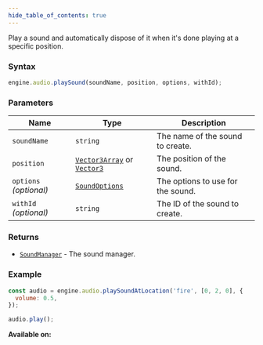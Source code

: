 ```yaml
---
hide_table_of_contents: true
---
```



Play a sound and automatically dispose of it when it's done playing at a specific position.

### Syntax

```js
engine.audio.playSound(soundName, position, options, withId);
```

### Parameters

| Name                   | Type                                                                         | Description                       |
| ---------------------- | ---------------------------------------------------------------------------- | --------------------------------- |
| `soundName`            | `string`                                                                     | The name of the sound to create.  |
| `position`             | [`Vector3Array`](/sdk/types/Vector3Array) or [`Vector3`](/sdk/types/Vector3) | The position of the sound.        |
| `options` _(optional)_ | [`SoundOptions`](/sdk/types/SoundOptions)                                    | The options to use for the sound. |
| `withId` _(optional)_  | `string`                                                                     | The ID of the sound to create.    |

### Returns

- [`SoundManager`](/sdk/types/SoundManager) - The sound manager.

### Example

```js
const audio = engine.audio.playSoundAtLocation('fire', [0, 2, 0], {
  volume: 0.5,
});

audio.play();
```

**Available on:** <ClientTag />

